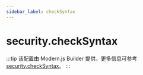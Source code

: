 ```yaml
---
sidebar_label: checkSyntax
---
```


# security.checkSyntax

:::tip
该配置由 Modern.js Builder 提供，更多信息可参考 [security.checkSyntax](https://modernjs.dev/builder/api/config-security.html#security-checksyntax)。
:::


<Main />
